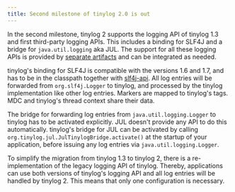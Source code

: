 ```yaml
---
title: Second milestone of tinylog 2.0 is out
---
```


In the second milestone, tinylog 2 supports the logging API of tinylog 1.3 and first third-party logging APIs. This includes a binding for SLF4J and a bridge for `java.util.logging` aka JUL. The support for all these logging APIs is provided by [separate artifacts](/v2/download/#third-party-logging-apis) and can be integrated as needed.

tinylog's binding for SLF4J is compatible with the versions 1.6 and 1.7, and has to be in the classpath together with [slf4j-api](http://www.slf4j.org/download.html). All log entries will be forwarded from `org.slf4j.Logger` to tinylog, and processed by the tinylog implementation like other log entries. Markers are mapped to tinylog's tags. MDC and tinylog's thread context share their data.

The bridge for forwarding log entries from `java.util.logging.Logger` to tinylog has to be activated explicitly. JUL doesn't provide any API to do this automatically. tinylog's bridge for JUL can be activated by calling `org.tinylog.jul.JulTinylogBridge.activate()` at the startup of your application, before issuing any log entries via `java.util.logging.Logger`.

To simplify the migration from tinylog 1.3 to tinylog 2, there is a re-implementation of the legacy logging API of tinylog. Thereby, applications can use both versions of tinylog's logging API and all log entries will be handled by tinylog 2. This means that only one configuration is necessary.
